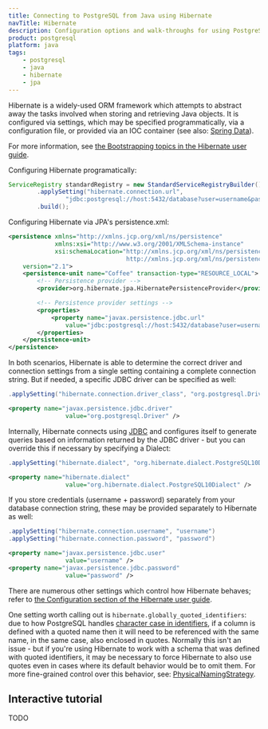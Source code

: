 ```yaml
---
title: Connecting to PostgreSQL from Java using Hibernate
navTitle: Hibernate
description: Configuration options and walk-throughs for using PostgreSQL from Hibernate
product: postgresql
platform: java
tags:
    - postgresql
    - java
    - hibernate
    - jpa
---
```


Hibernate is a widely-used ORM framework which attempts to abstract away the tasks involved when storing and retrieving Java objects. It is configured via settings, which may be specified programmatically, via a configuration file, or provided via an IOC container (see also: [Spring Data](03_springdata.mdx)).

For more information, see [the Bootstrapping topics in the Hibernate user guide](https://docs.jboss.org/hibernate/orm/5.4/userguide/html_single/Hibernate_User_Guide.html#bootstrap).

Configuring Hibernate programatically:

```java
ServiceRegistry standardRegistry = new StandardServiceRegistryBuilder()
        .applySetting("hibernate.connection.url",
                "jdbc:postgresql://host:5432/database?user=username&password=password")
        .build();
```

Configuring Hibernate via JPA's persistence.xml:

```xml
<persistence xmlns="http://xmlns.jcp.org/xml/ns/persistence"
             xmlns:xsi="http://www.w3.org/2001/XMLSchema-instance"
             xsi:schemaLocation="http://xmlns.jcp.org/xml/ns/persistence
                                 http://xmlns.jcp.org/xml/ns/persistence/persistence_2_1.xsd"
    version="2.1">
    <persistence-unit name="Coffee" transaction-type="RESOURCE_LOCAL">
        <!-- Persistence provider -->
        <provider>org.hibernate.jpa.HibernatePersistenceProvider</provider>

        <!-- Persistence provider settings -->
        <properties>
            <property name="javax.persistence.jdbc.url"
                value="jdbc:postgresql://host:5432/database?user=username&amp;password=password" />
        </properties>
    </persistence-unit>
</persistence>
```

In both scenarios, Hibernate is able to determine the correct driver and connection settings from a single setting containing a complete connection string. But if needed, a specific JDBC driver can be specified as well:

```java
.applySetting("hibernate.connection.driver_class", "org.postgresql.Driver")
```
```xml
<property name="javax.persistence.jdbc.driver"
                value="org.postgresql.Driver" />
```

Internally, Hibernate connects using [JDBC](02_JDBC.mdx) and configures itself to generate queries based on information returned by the JDBC driver - but you can override this if necessary by specifying a Dialect:

```java
.applySetting("hibernate.dialect", "org.hibernate.dialect.PostgreSQL10Dialect")
```
```xml
<property name="hibernate.dialect"
                value="org.hibernate.dialect.PostgreSQL10Dialect" />
```

If you store credentials (username + password) separately from your database connection string, these may be provided separately to Hibernate as well:

```java
.applySetting("hibernate.connection.username", "username")
.applySetting("hibernate.connection.password", "password")
```
```xml
<property name="javax.persistence.jdbc.user"
                value="username" />
<property name="javax.persistence.jdbc.password"
                value="password" />
```

There are numerous other settings which control how Hibernate behaves; refer to [the Configuration section of the Hibernate user guide](https://docs.jboss.org/hibernate/orm/5.4/userguide/html_single/Hibernate_User_Guide.html#configurations).

One setting worth calling out is `hibernate.globally_quoted_identifiers`: due to how PostgreSQL handles [character case in identifiers](https://www.postgresql.org/docs/current/sql-syntax-lexical.html), if a column is defined with a quoted name then it will need to be referenced with the same name, in the same case, also enclosed in quotes. Normally this isn't an issue - but if you're using Hibernate to work with a schema that was defined with quoted identifiers, it may be necessary to force Hibernate to also use quotes even in cases where its default behavior would be to omit them. For more fine-grained control over this behavior, see: [PhysicalNamingStrategy](https://docs.jboss.org/hibernate/orm/5.4/userguide/html_single/Hibernate_User_Guide.html#PhysicalNamingStrategy).

## Interactive tutorial

TODO

